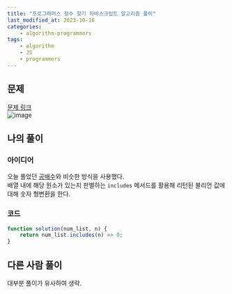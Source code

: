 ```yaml
---
title: "프로그래머스 정수 찾기 자바스크립트 알고리즘 풀이"
last_modified_at: 2023-10-16
categories:
    - algorithm-programmers
tags:
    - algorithm
    - JS
    - programmers
---
```


## 문제
[문제 링크](https://school.programmers.co.kr/learn/courses/30/lessons/181840)  
![image](https://github.com/makepin2r/TIL/assets/39889583/9e1524d3-7fc4-4102-80b7-5c227050dddd)

## 나의 풀이
### 아이디어
오늘 풀었던 [공배수](https://makepin2r.github.io/algorithm-programmers/181936/)와 비슷한 방식을 사용했다.   
배열 내에 해당 원소가 있는지 판별하는 `includes` 메서드를 활용해 리턴된 불리언 값에 대해 숫자 형변환을 한다.
### 코드
```javascript
function solution(num_list, n) {
    return num_list.includes(n) >> 0;
}
```

## 다른 사람 풀이
대부분 풀이가 유사하여 생략.  